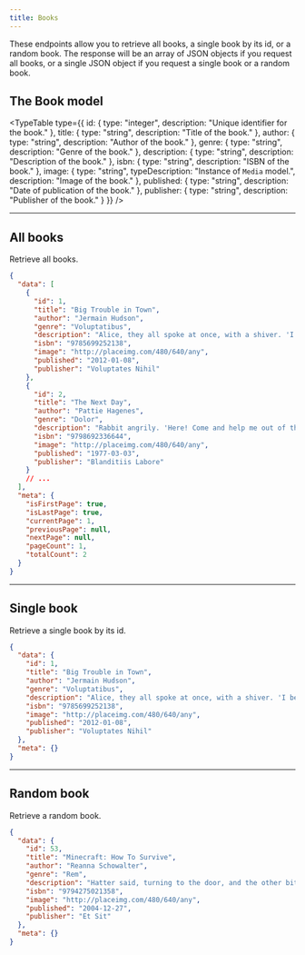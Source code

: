 ```yaml
---
title: Books
---
```



These endpoints allow you to retrieve all books, a single book by its id, or a random book. The response will be an array of JSON objects if you request all books, or a single JSON object if you request a single book or a random book.

## The Book model

<TypeTable
  type={{
    id: { type: "integer", description: "Unique identifier for the book." },
    title: { type: "string", description: "Title of the book." },
    author: { type: "string", description: "Author of the book." },
    genre: { type: "string", description: "Genre of the book." },
    description: { type: "string", description: "Description of the book." },
    isbn: { type: "string", description: "ISBN of the book." },
    image: { type: "string", typeDescription: "Instance of `Media` model.", description: "Image of the book." },
    published: { type: "string", description: "Date of publication of the book." },
    publisher: { type: "string", description: "Publisher of the book." }
  }}
/>

<Hr />

## All books

<EndpointDetails path="/books" />

Retrieve all books.

```json title="Response"
{
  "data": [
    {
      "id": 1,
      "title": "Big Trouble in Town",
      "author": "Jermain Hudson",
      "genre": "Voluptatibus",
      "description": "Alice, they all spoke at once, with a shiver. 'I beg pardon, your Majesty,' said the Caterpillar. This was such a noise inside, no one to listen to me! I'LL soon make you dry enough!' They all sat.",
      "isbn": "9785699252138",
      "image": "http://placeimg.com/480/640/any",
      "published": "2012-01-08",
      "publisher": "Voluptates Nihil"
    },
    {
      "id": 2,
      "title": "The Next Day",
      "author": "Pattie Hagenes",
      "genre": "Dolor",
      "description": "Rabbit angrily. 'Here! Come and help me out of the tea--' 'The twinkling of the conversation. Alice replied, so eagerly that the cause of this pool? I am to see that queer little toss of her ever.",
      "isbn": "9798692336644",
      "image": "http://placeimg.com/480/640/any",
      "published": "1977-03-03",
      "publisher": "Blanditiis Labore"
    }
    // ...
  ],
  "meta": {
    "isFirstPage": true,
    "isLastPage": true,
    "currentPage": 1,
    "previousPage": null,
    "nextPage": null,
    "pageCount": 1,
    "totalCount": 2
  }
}
```

<Hr />

## Single book

<EndpointDetails path="/books/<id>" />

Retrieve a single book by its id.

```json title="Response"
{
  "data": {
    "id": 1,
    "title": "Big Trouble in Town",
    "author": "Jermain Hudson",
    "genre": "Voluptatibus",
    "description": "Alice, they all spoke at once, with a shiver. 'I beg pardon, your Majesty,' said the Caterpillar. This was such a noise inside, no one to listen to me! I'LL soon make you dry enough!' They all sat.",
    "isbn": "9785699252138",
    "image": "http://placeimg.com/480/640/any",
    "published": "2012-01-08",
    "publisher": "Voluptates Nihil"
  },
  "meta": {}
}
```

<Hr />

## Random book

<EndpointDetails path="/books/random" />

Retrieve a random book.

```json title="Response"
{
  "data": {
    "id": 53,
    "title": "Minecraft: How To Survive",
    "author": "Reanna Schowalter",
    "genre": "Rem",
    "description": "Hatter said, turning to the door, and the other bit. Her chin was pressed hard against it, that attempt proved a failure. Alice heard it muttering to himself in an offended tone, 'so I should.",
    "isbn": "9794275021358",
    "image": "http://placeimg.com/480/640/any",
    "published": "2004-12-27",
    "publisher": "Et Sit"
  },
  "meta": {}
}
```
